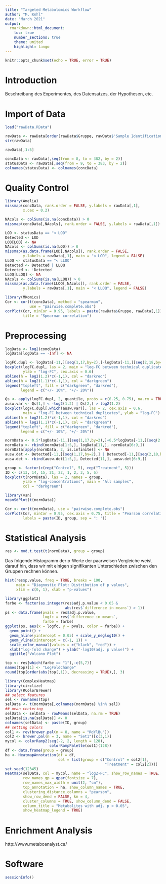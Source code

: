 ```yaml
---
title: "Targeted Metabolomics Workflow"
author: "M. Kohl"
date: "March 2021"
output:
  rmarkdown::html_document:
    toc: true
    number_sections: true
    theme: united
    highlight: tango
---
```


```r
knitr::opts_chunk$set(echo = TRUE, error = TRUE)
```

# Introduction

Beschreibung des Experimentes, des Datensatzes, der Hypothesen, etc.

# Import of Data

```r
load("rawData.RData")
```


```r
rawData <- rawData[order(rawData$Gruppe, rawData$'Sample Identification'),]
str(rawData)
```


```r
rawData[,1:5]
```


```r
concData <- rawData[,seq(from = 8, to = 382, by = 2)]
statusData <- rawData[,seq(from = 9, to = 383, by = 2)]
colnames(statusData) <- colnames(concData)
```


# Quality Control

```r
library(Amelia)
missmap(concData, rank.order = FALSE, y.labels = rawData[,1], 
        x.cex = 0.2)
```


```r
NAcols <- colSums(is.na(concData)) > 0
missmap(concData[,NAcols], rank.order = FALSE, y.labels = rawData[,1])
```


```r
LOD <- statusData == "< LOD"
Detected <- LOD
LOD[LOD] <- NA
NAcols <- colSums(is.na(LOD)) > 0
missmap(as.data.frame(LOD[,NAcols]), rank.order = FALSE,
        y.labels = rawData[,1], main = "< LOD", legend = FALSE)
LLOQ <- statusData == "< LLOQ"
Detected <- Detected | LLOQ
Detected <- !Detected
LLOQ[LLOQ] <- NA
NAcols <- colSums(is.na(LLOQ)) > 0
missmap(as.data.frame(LLOQ[,NAcols]), rank.order = FALSE,
        y.labels = rawData[,1], main = "< LLOQ", legend = FALSE)
```


```r
library(MKomics)
Cor <- cor(t(concData), method = "spearman",
           use = "pairwise.complete.obs")
corPlot(Cor, minCor = 0.95, labels = paste(rawData$Gruppe, rawData[,1]),
        title = "Spearman correlation")
```


# Preprocessing

```r
logData <- log2(concData)
logData[logData == -Inf] <- NA
```

```r
logFC.dupl <- logData[-11,][seq(1,17,by=2),]-logData[-11,][seq(2,18,by=2),]
boxplot(logFC.dupl, las = 2, main = "log-FC between technical duplicates",
        ylab = "log-FC", cex.axis = 0.6)
abline(h = log2(1.2)*c(-1,1), col = "darkred")
abline(h = log2(1.1)*c(-1,1), col = "darkgreen")
legend("topleft", fill = c("darkgreen", "darkred"),
       legend = c("+/- 10%", "+/- 20%"))
```


```r
Qs <- apply(logFC.dupl, 2, quantile, probs = c(0.25, 0.75), na.rm = TRUE)
ausw.var <- Qs[1,] < -log2(1.2) | Qs[2,] > log2(1.2)
boxplot(logFC.dupl[,which(ausw.var)], las = 2, cex.axis = 0.6,
        main = "log-FC between technical duplicates", ylab = "log-FC")
abline(h = log2(1.2)*c(-1,1), col = "darkred")
abline(h = log2(1.1)*c(-1,1), col = "darkgreen")
legend("topleft", fill = c("darkgreen", "darkred"),
       legend = c("+/- 10%", "+/- 20%"))
```


```r
normData <- 0.5*logData[-11,][seq(1,17,by=2),]+0.5*logData[-11,][seq(2,18,by=2),]
normData <- rbind(normData[1:5,], logData[11,], normData[6:9,])
normData[apply(normData, 2, is.infinite)] <- NA
ausw.det <- Detected[-11,][seq(1,17,by=2),] | Detected[-11,][seq(2,18,by=2),]
ausw.det <- rbind(ausw.det[1:5,], Detected[11,], ausw.det[6:9,])
```


```r
group <- factor(c(rep("Control", 5), rep("Treatment", 5)))
ID <- c(13, 14, 15, 21, 22, 1, 2, 3, 5, 6)
boxplot(t(normData), las = 2, names = group,
        ylab = "log-concentrations", main = "All samples",
        col = "darkgreen")
```


```r
library(vsn)
meanSdPlot(t(normData))
```


```r
Cor <- cor(t(normData), use = "pairwise.complete.obs")
corPlot(Cor, minCor = 0.95, cex.axis = 0.75, title = "Pearson correlation",
        labels = paste(ID, group, sep = ": "))
```


# Statistical Analysis

```r
res <- mod.t.test(t(normData), group = group)
```

Das folgende Histogramm der p-Werte der paarweisen Vergleiche weist darauf hin, dass wir mit
einigen signifikanten Unterschieden zwischen den Gruppen rechnen können.
```r
hist(res$p.value, freq = TRUE, breaks = 100,
     main = "Diagnostic Plot: Distribution of p values",
     xlim = c(0, 1), xlab = "p-values")
```


```r
library(ggplot2)
farbe <- factor(as.integer(res$adj.p.value < 0.05 & 
                           abs(res$`difference in means`) > 1))
ps <- data.frame(pvals = res$adj.p.value, 
                 logfc = res$`difference in means`,
                 farbe = farbe)
ggplot(ps, aes(x = logfc, y = pvals, color = farbe)) + 
  geom_point() +
  geom_hline(yintercept = 0.05) + scale_y_neglog10() +
  geom_vline(xintercept = c(-1, 1)) + 
  scale_color_manual(values = c("black", "red")) +
  xlab("log-fold change") + ylab("-log10(adj. p value)") + 
  ggtitle("Volcano Plot")
```


```r
top <- res[which(farbe == "1"),-c(5,7)]
names(top)[1] <- "LogFoldChange"
round(top[order(abs(top[,1]), decreasing = TRUE),], 3)
```


```r
library(ComplexHeatmap)
library(circlize)
library(RColorBrewer)
## select features
sel <- rownames(top)
selData <- t(normData[,colnames(normData) %in% sel])
## mean centering
selData <- selData - rowMeans(selData, na.rm = TRUE)
selData[is.na(selData)] <- 0
colnames(selData) <- paste(ID, group)
## setting colors
col1 <- rev(brewer.pal(n = 8, name = "RdYlBu"))
col2 <- brewer.pal(n = 3, name = "Set1")[c(3,1)]
mycol <- colorRamp2(seq(-2, 2, length = 128),
                    colorRampPalette(col1)(128))
df <- data.frame(group = group)
ha <- HeatmapAnnotation(df = df,
                        col = list(group = c("Control" = col2[1],
                                             "Treatment" = col2[2])))
set.seed(12345)
Heatmap(selData, col = mycol, name = "log2-FC", show_row_names = TRUE,
        row_names_gp = gpar(fontsize = 7),
        row_names_max_width = unit(2, "cm"),
        top_annotation = ha, show_column_names = TRUE,
        clustering_distance_columns = "pearson",
        show_row_dend = FALSE, km = 4,
        cluster_columns = TRUE, show_column_dend = FALSE,
        column_title = "Metabolites with adj. p < 0.05",
        show_heatmap_legend = TRUE)
```


# Enrichment Analysis

http://www.metaboanalyst.ca/


# Software

```r
sessionInfo()
```
